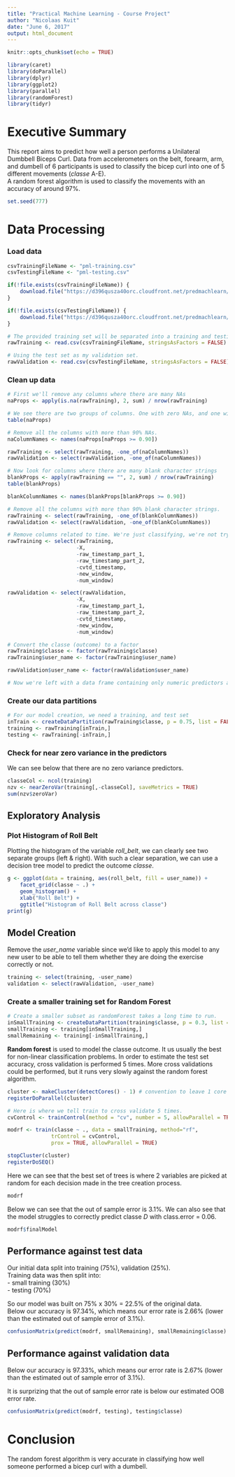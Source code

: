 ```yaml
---
title: "Practical Machine Learning - Course Project"
author: "Nicolaas Kuit"
date: "June 6, 2017"
output: html_document
---
```


```r
knitr::opts_chunk$set(echo = TRUE)
```

```r
library(caret)
library(doParallel)
library(dplyr)
library(ggplot2)
library(parallel)
library(randomForest)
library(tidyr)
```

# Executive Summary

This report aims to predict how well a person performs a Unilateral Dumbbell Biceps Curl. Data from accelerometers on the belt, forearm, arm, and dumbell of 6 participants is used to classify the bicep curl into one of 5 different movements (*classe* A-E).  
A random forest algorithm is used to classify the movements with an accuracy of around 97%.

```r
set.seed(777)
```

# Data Processing

### Load data
```r
csvTrainingFileName <- "pml-training.csv"
csvTestingFileName <- "pml-testing.csv"

if(!file.exists(csvTrainingFileName)) {
    download.file("https://d396qusza40orc.cloudfront.net/predmachlearn/pml-training.csv", csvTrainingFileName)
}

if(!file.exists(csvTestingFileName)) {
    download.file("https://d396qusza40orc.cloudfront.net/predmachlearn/pml-testing.csv", csvTestingFileName)
}

# The provided training set will be separated into a training and testing set
rawTraining <- read.csv(csvTrainingFileName, stringsAsFactors = FALSE)

# Using the test set as my validation set.
rawValidation <- read.csv(csvTestingFileName, stringsAsFactors = FALSE)
```
### Clean up data
```r
# First we'll remove any columns where there are many NAs
naProps <- apply(is.na(rawTraining), 2, sum) / nrow(rawTraining)

# We see there are two groups of columns. One with zero NAs, and one with more than 90% NAs.
table(naProps)

# Remove all the columns with more than 90% NAs.
naColumnNames <- names(naProps[naProps >= 0.90])

rawTraining <- select(rawTraining, -one_of(naColumnNames))
rawValidation <- select(rawValidation, -one_of(naColumnNames))

# Now look for columns where there are many blank character strings
blankProps <- apply(rawTraining == "", 2, sum) / nrow(rawTraining)
table(blankProps)

blankColumnNames <- names(blankProps[blankProps >= 0.90])

# Remove all the columns with more than 90% blank character strings.
rawTraining <- select(rawTraining, -one_of(blankColumnNames))
rawValidation <- select(rawValidation, -one_of(blankColumnNames))

# Remove columns related to time. We're just classifying, we're not trying to predict future movements
rawTraining <- select(rawTraining, 
                      -X,
                      -raw_timestamp_part_1, 
                      -raw_timestamp_part_2, 
                      -cvtd_timestamp, 
                      -new_window, 
                      -num_window)

rawValidation <- select(rawValidation, 
                      -X,
                      -raw_timestamp_part_1, 
                      -raw_timestamp_part_2, 
                      -cvtd_timestamp, 
                      -new_window, 
                      -num_window)

# Convert the classe (outcome) to a factor
rawTraining$classe <- factor(rawTraining$classe)
rawTraining$user_name <- factor(rawTraining$user_name)

rawValidation$user_name <- factor(rawValidation$user_name)

# Now we're left with a data frame containing only numeric predictors and one outcome (classe).
```

### Create our data partitions  

```r
# For our model creation, we need a training, and test set
inTrain <- createDataPartition(rawTraining$classe, p = 0.75, list = FALSE)
training <- rawTraining[inTrain,]
testing <- rawTraining[-inTrain,]
```

### Check for near zero variance in the predictors
We can see below that there are no zero variance predictors.

```r
classeCol <- ncol(training)
nzv <- nearZeroVar(training[,-classeCol], saveMetrics = TRUE)
sum(nzv$zeroVar)
```

## Exploratory Analysis

### Plot Histogram of Roll Belt
Plotting the histogram of the variable *roll_belt*, we can clearly see two separate groups (left & right). With such a clear separation, we can use a decision tree model to predict the outcome *classe*.

```r
g <- ggplot(data = training, aes(roll_belt, fill = user_name)) +
    facet_grid(classe ~ .) +
    geom_histogram() +
    xlab("Roll Belt") +
    ggtitle("Histogram of Roll Belt across classe")
print(g)
```


## Model Creation

Remove the *user_name* variable since we'd like to apply this model to any new user to be able to tell them whether they are doing the exercise correctly or not.
```r
training <- select(training, -user_name)
validation <- select(rawValidation, -user_name)
```

### Create a smaller training set for Random Forest

```r
# Create a smaller subset as randomForest takes a long time to run.
inSmallTraining <- createDataPartition(training$classe, p = 0.3, list = FALSE)
smallTraining <- training[inSmallTraining,]
smallRemaining <- training[-inSmallTraining,]
```

**Random forest** is used to model the classe outcome. It us usually the best for non-linear classification problems. In order to estimate the test set accuracy, cross validation is performed 5 times. More cross validations could be performed, but it runs very slowly against the random forest algorithm.

```r
cluster <- makeCluster(detectCores() - 1) # convention to leave 1 core for OS
registerDoParallel(cluster)

# Here is where we tell train to cross validate 5 times.
cvControl <- trainControl(method = "cv", number = 5, allowParallel = TRUE)

modrf <- train(classe ~ ., data = smallTraining, method="rf",
              trControl = cvControl,
              prox = TRUE, allowParallel = TRUE)

stopCluster(cluster)
registerDoSEQ()

```

Here we can see that the best set of trees is where 2 variables are picked at random for each decision made in the tree creation process.
```r
modrf
```

Below we can see that the out of sample error is 3.1%. We can also see that the model struggles to correctly predict classe *D* with class.error = 0.06.
```r
modrf$finalModel
```

## Performance against test data
Our initial data split into training (75%), validation (25%).  
Training data was then split into:  
- small training (30%)  
- testing (70%)  

So our model was built on 75% x 30% = 22.5% of the original data.  
Below our accuracy is 97.34%, which means our error rate is 2.66% (lower than the estimated out of sample error of 3.1%).  

```r
confusionMatrix(predict(modrf, smallRemaining), smallRemaining$classe)
```

## Performance against validation data

Below our accuracy is 97.33%, which means our error rate is 2.67% (lower than the estimated out of sample error of 3.1%).  

It is surprizing that the out of sample error rate is below our estimated OOB error rate.  

```r
confusionMatrix(predict(modrf, testing), testing$classe)
```

# Conclusion
The random forest algorithm is very accurate in classifying how well someone performed a bicep curl with a dumbell.
